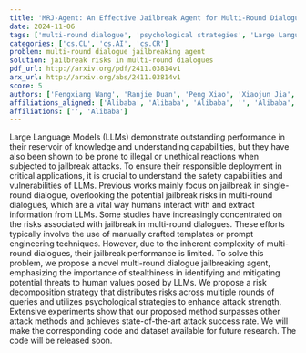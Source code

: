 ```yaml
---
title: 'MRJ-Agent: An Effective Jailbreak Agent for Multi-Round Dialogue'
date: 2024-11-06
tags: ['multi-round dialogue', 'psychological strategies', 'Large Language Models', 'jailbreak attacks', 'prompt engineering', 'risk decomposition', 'safety capabilities', 'attack success rate', 'vulnerabilities']
categories: ['cs.CL', 'cs.AI', 'cs.CR']
problem: multi-round dialogue jailbreaking agent
solution: jailbreak risks in multi-round dialogues
pdf_url: http://arxiv.org/pdf/2411.03814v1
arx_url: http://arxiv.org/abs/2411.03814v1
score: 5
authors: ['Fengxiang Wang', 'Ranjie Duan', 'Peng Xiao', 'Xiaojun Jia', 'YueFeng Chen', 'Chongwen Wang', 'Jialing Tao', 'Hang Su', 'Jun Zhu', 'Hui Xue']
affiliations_aligned: ['Alibaba', 'Alibaba', 'Alibaba', '', 'Alibaba', '', 'Alibaba', '', '', 'Alibaba']
affiliations: ['', 'Alibaba']
---
```



Large Language Models (LLMs) demonstrate outstanding performance in their reservoir of knowledge and understanding capabilities, but they have also been shown to be prone to illegal or unethical reactions when subjected to jailbreak attacks. To ensure their responsible deployment in critical applications, it is crucial to understand the safety capabilities and vulnerabilities of LLMs. Previous works mainly focus on jailbreak in single-round dialogue, overlooking the potential jailbreak risks in multi-round dialogues, which are a vital way humans interact with and extract information from LLMs. Some studies have increasingly concentrated on the risks associated with jailbreak in multi-round dialogues. These efforts typically involve the use of manually crafted templates or prompt engineering techniques. However, due to the inherent complexity of multi-round dialogues, their jailbreak performance is limited. To solve this problem, we propose a novel multi-round dialogue jailbreaking agent, emphasizing the importance of stealthiness in identifying and mitigating potential threats to human values posed by LLMs. We propose a risk decomposition strategy that distributes risks across multiple rounds of queries and utilizes psychological strategies to enhance attack strength. Extensive experiments show that our proposed method surpasses other attack methods and achieves state-of-the-art attack success rate. We will make the corresponding code and dataset available for future research. The code will be released soon.